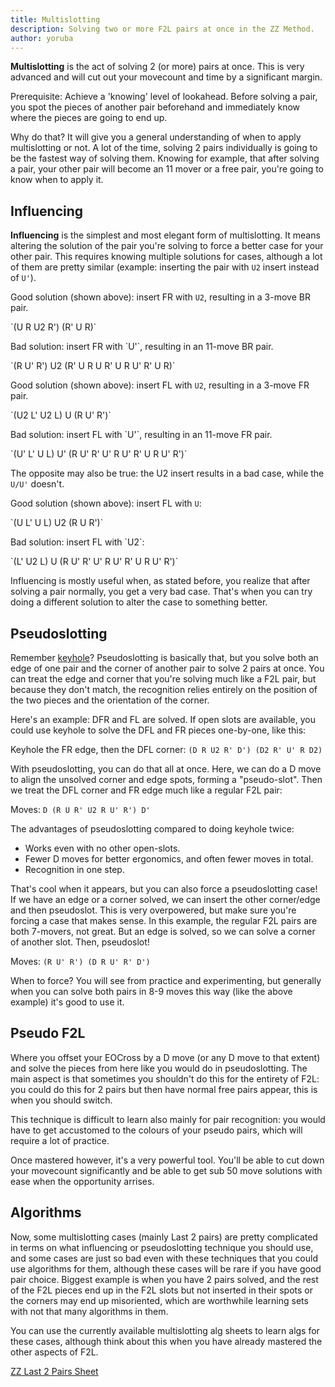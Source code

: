```yaml
---
title: Multislotting
description: Solving two or more F2L pairs at once in the ZZ Method.
author: yoruba
---
```



**Multislotting** is the act of solving 2 (or more) pairs at once. This is very advanced and will cut out your movecount and time by a significant margin.

Prerequisite: Achieve a 'knowing' level of lookahead. Before solving a pair, you spot the pieces of another pair beforehand and immediately know where the pieces are going to end up.

Why do that? It will give you a general understanding of when to apply multislotting or not. A lot of the time, solving 2 pairs individually is going to be the fastest way of solving them. Knowing for example, that after solving a pair, your other pair will become an 11 mover or a free pair, you're going to know when to apply it.

## Influencing

**Influencing** is the simplest and most elegant form of multislotting. It means altering the solution of the pair you're solving to force a better case for your other pair. This requires knowing multiple solutions for cases, although a lot of them are pretty similar (example: inserting the pair with `U2` insert instead of `U'`).

<TwistyPlayer
  experimentalSetupAlg="z2 R' U' R2 U2 R' U'"
  alg="U R U2 R' R' U R"
  background="none"
  experimentalStickeringMaskOrbits="EDGES:DDDDIIIII-I-,CORNERS:II--IIII,CENTERS:DDDDDD"
  tempoScale="1.5"
/>
<span>
  Good solution (shown above): insert FR with `U2`, resulting in a 3-move BR
  pair.
</span>
<p>`(U R U2 R') (R' U R)`</p>
<span>Bad solution: insert FR with `U'`, resulting in an 11-move BR pair.</span>
<p>`(R U' R') U2 (R' U R U R' U R U' R' U R)`</p>

<TwistyPlayer
  experimentalSetupAlg="z2 R U R' U' L' U2 L U2"
  alg="U2 L' U2 L U R U' R'"
  background="none"
  experimentalStickeringMaskOrbits="EDGES:DDDDIIII--DD,CORNERS:-DD-IIII,CENTERS:DDDDDD"
  tempoScale="1.5"
/>
<span>
  Good solution (shown above): insert FL with `U2`, resulting in a 3-move FR
  pair.
</span>
<p>`(U2 L' U2 L) U (R U' R')`</p>
<span>Bad solution: insert FL with `U'`, resulting in an 11-move FR pair.</span>
<p>`(U' L' U L) U' (R U' R' U' R U' R' U R U' R')`</p>

The opposite may also be true: the U2 insert results in a bad case, while the `U/U'`
doesn't.

<TwistyPlayer
  experimentalSetupAlg="z2 R U' R' U2 L' U' L U'"
  alg="U L' U L U2 R U R'"
  background="none"
  experimentalStickeringMaskOrbits="EDGES:DDDDIIII--DD,CORNERS:-DD-IIII,CENTERS:DDDDDD"
  tempoScale="1.5"
/>
<span>Good solution (shown above): insert FL with `U`:</span>
<p>`(U L' U L) U2 (R U R')`</p>
<span>Bad solution: insert FL with `U2`:</span>
<p>`(L' U2 L) U (R U' R' U' R U' R' U R U' R')`</p>

Influencing is mostly useful when, as stated before, you realize that after solving a pair normally, you get a very bad case. That's when you can try doing a different solution to alter the case to something better.

## Pseudoslotting

Remember [keyhole](/improvement-guide/zzf2l/pair-solutions#edge-keyhole)? Pseudoslotting is basically that, but you solve both an edge of one pair and the corner of another pair to solve 2 pairs at once. You can treat the edge and corner that you're solving much like a F2L pair, but because they don't match, the recognition relies entirely on the position of the two pieces and the orientation of the corner.

Here's an example: DFR and FL are solved. If open slots are available, you could use keyhole to solve the DFL and FR pieces one-by-one, like this:

<TwistyPlayer
  experimentalSetupAlg="z2"
  alg="D R U2 R' D' D2 R' U' R D2"
  experimentalSetupAnchor="end"
  background="none"
  experimentalStickeringMaskOrbits="EDGES:DDDDIIIID-DI,CORNERS:-DIDIIII,CENTERS:DDDDDD"
  tempoScale="1.5"
/>
<span>
  Keyhole the FR edge, then the DFL corner: `(D R U2 R' D') (D2 R' U' R D2)`
</span>

With pseudoslotting, you can do that all at once. Here, we can do a D move to align the unsolved corner and edge spots, forming a "pseudo-slot". Then we treat the DFL corner and FR edge much like a regular F2L pair:

<TwistyPlayer
  experimentalSetupAlg="z2"
  alg="D R U R' U2 R U' R' D'"
  experimentalSetupAnchor="end"
  background="none"
  experimentalStickeringMaskOrbits="EDGES:DDDDIIIID-DD,CORNERS:-DDDIIII,CENTERS:DDDDDD"
  tempoScale="1.5"
/>
<span>Moves: `D (R U R' U2 R U' R') D'`</span>

The advantages of pseudoslotting compared to doing keyhole twice:

- Works even with no other open-slots.
- Fewer D moves for better ergonomics, and often fewer moves in total.
- Recognition in one step.

That's cool when it appears, but you can also force a pseudoslotting case! If we have an edge or a corner solved, we can insert the other corner/edge and then pseudoslot. This is very overpowered, but make sure you're forcing a case that makes sense.
In this example, the regular F2L pairs are both 7-movers, not great. But an edge is solved, so we can solve a corner of another slot. Then, pseudoslot!

<TwistyPlayer
  experimentalSetupAlg="z2"
  alg="R U' R' D R U' R' D'"
  experimentalSetupAnchor="end"
  background="none"
  experimentalStickeringMaskOrbits="EDGES:DDDDIIIID-DD,CORNERS:-DDDIIII,CENTERS:DDDDDD"
  tempoScale="1.5"
/>
<span>Moves: `(R U' R') (D R U' R' D')`</span>

When to force? You will see from practice and experimenting, but generally when you can solve both pairs in 8-9 moves this way (like the above example) it's good to use it.

## Pseudo F2L

Where you offset your EOCross by a D move (or any D move to that extent) and solve the pieces from here like you would do in pseudoslotting. The main aspect is that sometimes you shouldn't do this for the entirety of F2L: you could do this for 2 pairs but then have normal free pairs appear, this is when you should switch.

This technique is difficult to learn also mainly for pair recognition: you would have to get accustomed to the colours of your pseudo pairs, which will require a lot of practice.

Once mastered however, it's a very powerful tool. You'll be able to cut down your movecount significantly and be able to get sub 50 move solutions with ease when the opportunity arrises.

## Algorithms

Now, some multislotting cases (mainly Last 2 pairs) are pretty complicated in terms on what influencing or pseudoslotting technique you should use, and some cases are just so bad even with these techniques that you could use algorithms for them, although these cases will be rare if you have good pair choice. Biggest example is when you have 2 pairs solved, and the rest of the F2L pieces end up in the F2L slots but not inserted in their spots or the corners may end up misoriented, which are worthwhile learning sets with not that many algorithms in them.

You can use the currently available multislotting alg sheets to learn algs for these cases, although think about this when you have already mastered the other aspects of F2L.

[ZZ Last 2 Pairs Sheet](https://docs.google.com/spreadsheets/d/15-CPzqr07A1vCrwaRlXcSiR4lYVycMsgMakb0TIwp0g/edit#gid=224228038)
